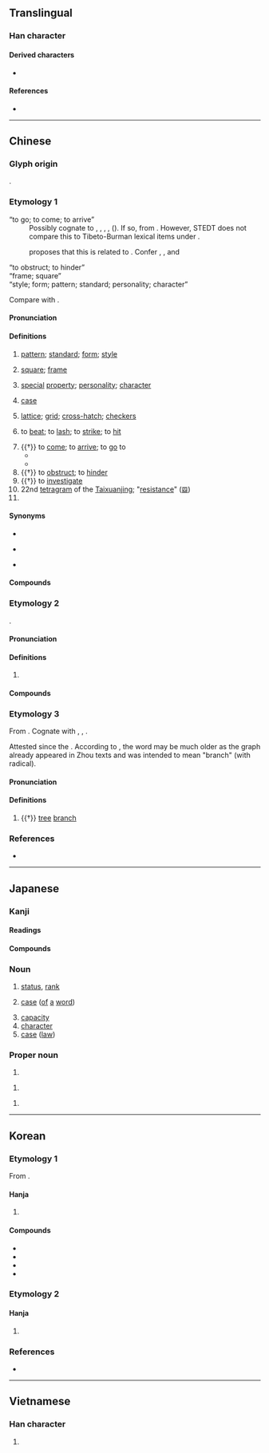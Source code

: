 {{character info}}
==Translingual==
{{stroke order|strokes=10}}

===Han character===
{{Han char|rn=75|rad=木|as=06|sn=10|four=|canj=DHER|ids=⿰木各}}

====Derived characters====
* {{l|mul|[[𠺝]], [[鿚]], [[𨃶]], [[𣗛]], [[鿤]], [[𩹿]], [[𥂌]], [[𪄎]], [[䈷]]}}

====References====
* {{Han ref|kx=0524.110|dkj=14749|dj=0912.130|hdz=21203.060|uh=683C|ud=26684|bh=AEE6|bd=44774}}

----

==Chinese==
{{zh-forms}}

===Glyph origin===
{{Han etyl}}
{{Han compound|木|t1=wood|各|ls=psc|c1=s|c2=p}}.

===Etymology 1===
; “to go; to come; to arrive”
: Possibly cognate to {{cog|bo|འགྲོ་བ།||to go, walk, travel}}, {{m|bo|འགྲོ་བ་པོ||traveler}}, {{m|bo|འགྲོན་པ||to go, travel}}, {{m|bo|མགྲོན||guest}}, {{m|bo|མགྲོན་ཁང||inn}} ({{zh-ref|Geilich, 1994}}). If so, from {{der|zh|sit-pro|*grwat||to go through, to travel}}. However, STEDT does not compare this to Tibeto-Burman lexical items under {{m|sit-pro|*grwat}}.
: {{zh-ref|Baxter (1992)}} proposes that this is related to {{och-l|路|road}}. Confer {{och-l|客|guest, visitor}}, {{och-l|旅|travel, lodge}}, and {{och-l|行|to go}}
; “to obstruct; to hinder”
: {{rfe|zh}}
; “frame; square”
: {{rfe|zh}}
; “style; form; pattern; standard; personality; character”
: {{rfe|zh|Semantically derived from "square, frame" sense?}}
Compare with {{cog|my|ချက်||fact, point, data, stroke, blow, article}}.

====Pronunciation====
{{zh-pron
|m=gé
|m-s=ge2
|c=gaak3,gaak3-2
|c_note=gaak3-2 - "square"
|c-t=gak2
|g=
|h=pfs=kak/kiet;gd=gag5/gêd5
|h_note=kak/gag5 - "square"; kiet/kiat/gêd5 - other senses (including "pattern", "personality")
|j=
|mb=gă̤
|md=gáh/gáik
|md_note=gáh - vernacular; gáik - literary
|mn=xm,qz,tw:keh/zz:keeh/xm,zz,tw:kek/qz:kiak
|mn_note=keh/keeh - vernacular; kek/kiak - literary
|mn-t=gêh4
|w=4kaq
|x=
|mc=y
|oc=y
|cat=n,v,pn
}}

====Definitions====
{{zh-hanzi}}

# {{lb|zh|literary|or in compounds}} [[pattern]]; [[standard]]; [[form]]; [[style]]
#: {{zh-usex|表格|table; form}}
#: {{zh-usex|規格|standard; norm}}
# [[square]]; [[frame]]
# {{lb|zh|literary|or in compounds}} [[special]] [[property]]; [[personality]]; [[character]]
#: {{zh-usex|風格|personality; style}}
#: {{zh-usex|性格|temperament; nature}}
# {{lb|zh|grammar}} [[case]]
#: {{zh-usex|共格|comitative case}}
# {{lb|zh|mathematics}} [[lattice]]; [[grid]]; [[cross-hatch]]; [[checker]]s
#: {{zh-usex|網格|mesh; lattice}}
#: {{zh-usex|格子|checkers; lattice}}
# {{lb|zh|literary}} to [[beat]]; to [[lash]]; to [[strike]]; to [[hit]]
# {{†}} to [[come]]; to [[arrive]]; to [[go]] to
#* {{zh-x|帝 曰：「格，汝 ^舜。詢 事 考 言，乃 言 厎{zhǐ} 可 績。」|The ''{{w|Emperor Yao|Di}}'' said, "'''Come''', you {{w|Emperor Shun|Shun}}. I have consulted you on affairs, and examined your words, and found that they can be carried into practice."|ref=Shangshu-L}}
#* {{zh-x|月正{zhēng} 元日，^舜 格 于 文-祖。|On the first day of the first month, Shun '''went to''' (the temple of) the Accomplished Ancestor.|ref=Shangshu-L}}
# {{†}} to [[obstruct]]; to [[hinder]]
# {{†}} to [[investigate]]
# 22nd [[tetragram]] of the [[Taixuanjing]]; "[[resistance]]" ([[𝌛]])
# {{surname|zh}}

====Synonyms====
* {{s|standard}}
{{zh-syn-saurus|規範}}
* {{s|special property}}
{{zh-syn-saurus|特色}}
* {{s|to beat}}
{{zh-syn-saurus|擊打}}

====Compounds====
{{zh-der|不拘一格|嚴格|不夠格|別具一格|價格|做格|優格|單位價格|品格|單格臨書|亞格拉|兩重人格|影格|保留價格|別創新格|升格|巴格達|內格:inessive case|入格:illative case|出格:elative case|感格|庫穆塔格|品格教育|合格賽|保證價格|三等九格|形格勢禁|引格|布格河|合格|主格:nominative case|定格|偏格|句格|不變價格|多重人格|布拉格|到岸價格|性格悲劇|列寧格勒|失格|僻格剌子|不合格|培格索斯|性格|品格清高|固定格式|及格|價格凍結|停格|國格|屍格|夠格|多重性格|國際人格|反常人格|公定價格|募格|九宮格|修辭格|李峪風格|破格|格高意遠|格殺|格瑞那達|方格紙|方格|格力|格古通今|扞格不通|格目|格別烏|獨具一格|格物|格式|格調|戰格|朗格的|炮格|格於環境|捲簾格|皮格|格斃|獨樹一格|批發價格|所有格|格開|格格|格致|格局|樣格:essive case|欠格:abessive case|拆字格|爾格|格度|爬格子|格子紙|架架格格|格眼|格扇|格老子的|空格兒|格子眼|格里曆|格磔|格於成例|格律|正格|扞格不入|格魯派|標格|格子|捌格|格登|眼格|真格的|格子布|治家格言|獨創一格|格物窮理|格地地|格詩|格範|格林童話|格外|格言|窗格|格喳|格林威治|新英格蘭|海格立斯|格樣|產地價格|格格不入|格正|格鬥|格陵蘭|格義|格磴兒|格物致知|格殺勿論|格心|格但斯克|書格|格登登|民族性格|文格|格牌|擺格|扞格|貝爾格勒|葉子格|鉤輈格磔|誠可格天|重置價格|華格納|筆格|體格檢查|轆轤格|頂格|考格|高格調|等值價格|英格蘭|超格|逾格|裁格|離格:ablative case|離格兒|騰格里湖|香格里拉|體格|自成一格|麗格海棠|聊備一格|降格|輝格黨|資格|說真格的|風格|蘇格蘭|規格|零售價格|雙重人格|降格以求|降格仿諷|表格|骨格|骨格不凡|詩格|色楞格河|賞格|膩格格|與格:dative case|格爾木|大格勒|古勒巴格|祁曼塔格|巴格艾日克|托格日尕孜|奧依托格拉克|英巴格|古江巴格|色格孜庫勒|薩依巴格|闊什塔格|巴格其|喀勒塔吐格曼|麻扎塔格|奪格:ablative case|所格|格林|乃則爾巴格|夏馬勒巴格|多來特巴格|亞瓦格|奎依巴格|吉格代加依|阿恰塔格|拜什吐格曼|比西巴格|阿拉哈格|恰爾巴格|共格:comitative case|屬格:genitive case}}

===Etymology 2===
{{onomatopoeic|zh}}.

====Pronunciation====
{{zh-pron
|m=gē
|c=gaak3
|cat=a
}}

====Definitions====
{{zh-hanzi}}

# {{n-g|An [[onomatopoeia]].}}

====Compounds====
{{zh-der|格登|格格:gēgē}}

===Etymology 3===
From {{der|zh|sit-pro|*s-ka(:)k||fork, branch, crotch}}. Cognate with {{cog|apt|á-'''ha'''||branch}}, {{cog|lus|kâk||fork of a tree}}, {{cog|my|အခက်||t=tree branch}}.

Attested since the {{w|Northern and Southern dynasties|Northern and Southern dynasties period}}. According to {{zh-ref|Schuessler (2007)}}, the word may be much older as the graph already appeared in Zhou texts and was intended to mean "branch" (with {{zh-l|*木}} radical).

====Pronunciation====
{{zh-pron
|m=gè
|c=gok3
|cat=a
}}

====Definitions====
{{zh-hanzi}}

# {{†}} [[tree]] [[branch]]

===References===
* {{R:yue:Hanzi}}

{{zh-cat|Advanced}}

----

==Japanese==

===Kanji===
{{ja-kanji|rs=木06}}

====Readings====
{{ja-readings
|goon=きゃく
|kanon=かく
|kanyoon=こう
|kun=ただ-す, いた-る
}}

====Compounds====
{{col4|ja|
|{{ja-r|価%格|か%かく}}: price
|{{ja-r|具%格|ぐ%かく}}: instrumental
|{{ja-r|呼%格|こ%かく}}: vocative
|{{ja-r|向%格|こう%かく}}: allative
|{{ja-r|斜%格|しゃ%かく}}: oblique
|{{ja-r|主%格|しゅ%かく}}: nominative
|{{ja-r|修%飾%格|しゅう%しょく%かく}}: attributive {{attention|ja|?}}
|{{ja-r|述%格|じゅっ%かく}}: predicative
|{{ja-r|所%有%格|しょ%ゆう%かく}}: possessive
|{{ja-r|人%格|じん%かく}}: personality
|{{ja-r|接%格|せっ%かく}}: adessive
|{{ja-r|絶%対%格|ぜっ%たい%かく}}: absolutive
|{{ja-r|前%置%格|ぜん%ち%かく}}: locative
|{{ja-r|造%格|ぞう%かく}}: instrumental
|{{ja-r|属%格|ぞっ%かく}}: genitive
|{{ja-r|対%格|たい%かく}}: accusative
|{{ja-r|奪%格|だっ%かく}}: ablative
|{{ja-r|能%格|のう%かく}}: ergative
|{{ja-r|賓%格|ひん%かく}}: objective
|{{ja-r|補%格|ほ%かく}}: supplement
|{{ja-r|目%的%格|もく%てき%かく}}: objective
|{{ja-r|与%格|よ%かく}}: dative
|{{ja-r|連%体%格|れん%たい%かく}}: adnominal
|{{ja-r|格%助%詞|かく%じょ%し}}
|sort=0
}}

===Noun===
{{ja-kanjitab|かく|yomi=kanon}}
{{ja-noun|かく}}

# [[status]], [[rank]]
# {{lb|ja|grammar|sort=かく}} [[case]] ([[of]] [[a]] [[word]])
# [[capacity]]
# [[character]]
# [[case]] ([[law]])

===Proper noun===
{{ja-pos|proper|いたる}}

# {{given name|ja|male|sort=いたる}}

{{ja-pos|proper|かく}}

# {{given name|ja|male|sort=かく}}

{{ja-pos|proper|とおる}}

# {{given name|ja|male|sort=とおる}}

----

==Korean==

===Etymology 1===
From {{der|ko|ltc|-}} {{ltc-l|格|id=2}}.

====Hanja====
{{ko-hanja|[[바로잡다|바로잡을]]|격}}

# {{hanja form of|격|[[status]]}}

====Compounds====
{{top2}}
* {{m|ko|가격(價格)|t=price}}
* {{m|ko|자격(資格)|t=qualification}}
* {{m|ko|격차(格差)|t=difference}}
* {{m|ko|성격(性格)|t=character, temperament}}
{{bottom}}

===Etymology 2===

====Hanja====
{{ko-hanja|가지|각}}

# {{lb|ko|literary Chinese}} {{hanja form of|각|[[tree]] [[branch]]}}

===References===
* {{R:hanjadoc|4975}}

----

==Vietnamese==

===Han character===
{{vi-readings|reading=cách, ghếch|rs=木06}}

# {{rfdef|vi|sort=木06}}